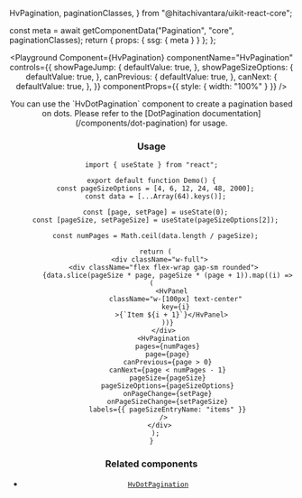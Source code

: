   HvPagination,
  paginationClasses,
} from "@hitachivantara/uikit-react-core";


  const meta = await getComponentData("Pagination", "core", paginationClasses);
  return { props: { ssg: { meta } } };
};

<Header />

<Playground
  Component={HvPagination}
  componentName="HvPagination"
  controls={{
    showPageJump: {
      defaultValue: true,
    },
    showPageSizeOptions: {
      defaultValue: true,
    },
    canPrevious: {
      defaultValue: true,
    },
    canNext: {
      defaultValue: true,
    },
  }}
  componentProps={{ style: { width: "100%" } }}
/>

<Callout type="info">
  You can use the `HvDotPagination` component to create a pagination based on
  dots. Please refer to the [DotPagination
  documentation](/components/dot-pagination) for usage.
</Callout>

### Usage

```tsx live
import { useState } from "react";

export default function Demo() {
  const pageSizeOptions = [4, 6, 12, 24, 48, 2000];
  const data = [...Array(64).keys()];

  const [page, setPage] = useState(0);
  const [pageSize, setPageSize] = useState(pageSizeOptions[2]);

  const numPages = Math.ceil(data.length / pageSize);

  return (
    <div className="w-full">
      <div className="flex flex-wrap gap-sm rounded">
        {data.slice(pageSize * page, pageSize * (page + 1)).map((i) => (
          <HvPanel
            className="w-[100px] text-center"
            key={i}
          >{`Item ${i + 1}`}</HvPanel>
        ))}
      </div>
      <HvPagination
        pages={numPages}
        page={page}
        canPrevious={page > 0}
        canNext={page < numPages - 1}
        pageSize={pageSize}
        pageSizeOptions={pageSizeOptions}
        onPageChange={setPage}
        onPageSizeChange={setPageSize}
        labels={{ pageSizeEntryName: "items" }}
      />
    </div>
  );
}
```

### Related components

- [`HvDotPagination`](/components/dot-pagination)
